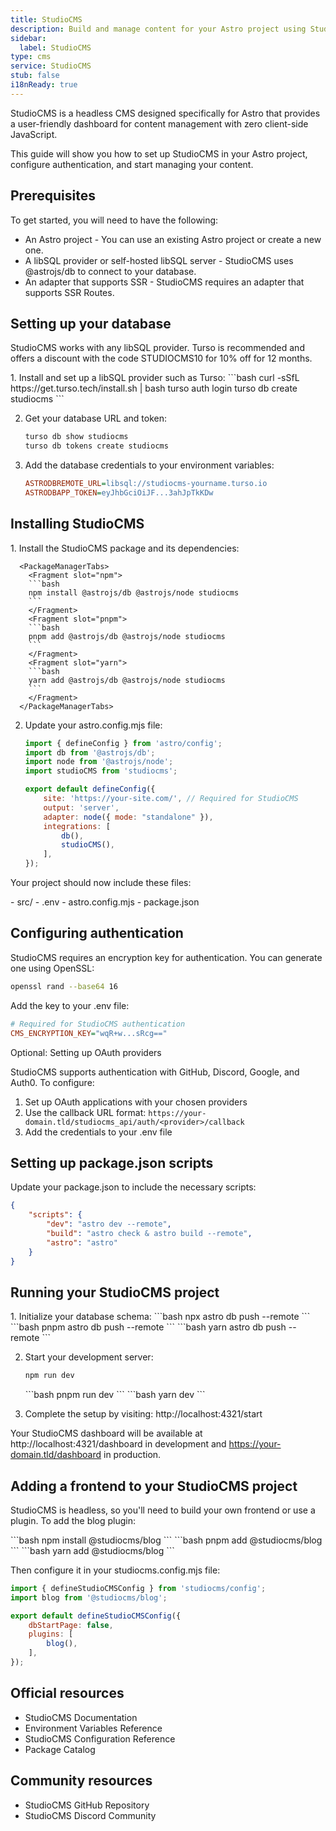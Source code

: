 ```yaml
---
title: StudioCMS
description: Build and manage content for your Astro project using StudioCMS, a headless CMS designed specifically for Astro.
sidebar:
  label: StudioCMS
type: cms
service: StudioCMS
stub: false
i18nReady: true
---
```


StudioCMS is a headless CMS designed specifically for Astro that provides a user-friendly dashboard for content management with zero client-side JavaScript.

This guide will show you how to set up StudioCMS in your Astro project, configure authentication, and start managing your content.

## Prerequisites

To get started, you will need to have the following:

* An Astro project - You can use an existing Astro project or create a new one.
* A libSQL provider or self-hosted libSQL server - StudioCMS uses @astrojs/db to connect to your database.
* An adapter that supports SSR - StudioCMS requires an adapter that supports SSR Routes.

## Setting up your database

StudioCMS works with any libSQL provider. Turso is recommended and offers a discount with the code STUDIOCMS10 for 10% off for 12 months.

<Steps>
  1. Install and set up a libSQL provider such as Turso:
      ```bash
      curl -sSfL https://get.turso.tech/install.sh | bash
      turso auth login
      turso db create studiocms
      ```

  2. Get your database URL and token:
      ```bash
      turso db show studiocms
      turso db tokens create studiocms
      ```

  3. Add the database credentials to your environment variables:
      ```ini title=".env"
      ASTRODBREMOTE_URL=libsql://studiocms-yourname.turso.io
      ASTRODBAPP_TOKEN=eyJhbGciOiJF...3ahJpTkKDw
      ```
</Steps>

## Installing StudioCMS

<Steps>
  1. Install the StudioCMS package and its dependencies:

      <PackageManagerTabs>
        <Fragment slot="npm">
        ```bash
        npm install @astrojs/db @astrojs/node studiocms
        ```
        </Fragment>
        <Fragment slot="pnpm">
        ```bash
        pnpm add @astrojs/db @astrojs/node studiocms
        ```
        </Fragment>
        <Fragment slot="yarn">
        ```bash
        yarn add @astrojs/db @astrojs/node studiocms
        ```
        </Fragment>
      </PackageManagerTabs>

  2. Update your astro.config.mjs file:

      ```js title="astro.config.mjs"
      import { defineConfig } from 'astro/config';
      import db from '@astrojs/db';
      import node from '@astrojs/node';
      import studioCMS from 'studiocms';

      export default defineConfig({
          site: 'https://your-site.com/', // Required for StudioCMS
          output: 'server',
          adapter: node({ mode: "standalone" }),
          integrations: [
              db(),
              studioCMS(),
          ],
      });
      ```
</Steps>

Your project should now include these files:

<FileTree title="Project Structure">
- src/
- .env
- astro.config.mjs
- package.json
</FileTree>

## Configuring authentication

StudioCMS requires an encryption key for authentication. You can generate one using OpenSSL:

```bash
openssl rand --base64 16
```

Add the key to your .env file:

```ini title=".env"
# Required for StudioCMS authentication
CMS_ENCRYPTION_KEY="wqR+w...sRcg=="
```

Optional: Setting up OAuth providers

StudioCMS supports authentication with GitHub, Discord, Google, and Auth0. To configure:

1. Set up OAuth applications with your chosen providers
2. Use the callback URL format: `https://your-domain.tld/studiocms_api/auth/<provider>/callback`
3. Add the credentials to your .env file

## Setting up package.json scripts

Update your package.json to include the necessary scripts:

```json title="package.json"
{
    "scripts": {
        "dev": "astro dev --remote",
        "build": "astro check & astro build --remote",
        "astro": "astro"
    }
}
```

## Running your StudioCMS project

<Steps>
1. Initialize your database schema:
   <PackageManagerTabs>
     <Fragment slot="npm">
     ```bash
     npx astro db push --remote
     ```
     </Fragment>
     <Fragment slot="pnpm">
     ```bash
     pnpm astro db push --remote
     ```
     </Fragment>
     <Fragment slot="yarn">
     ```bash
     yarn astro db push --remote
     ```
     </Fragment>
   </PackageManagerTabs>

2. Start your development server:
   <PackageManagerTabs>
     <Fragment slot="npm">
     ```bash
     npm run dev
     ```
     </Fragment>
     <Fragment slot="pnpm">
     ```bash
     pnpm run dev
     ```
     </Fragment>
     <Fragment slot="yarn">
     ```bash
     yarn dev
     ```
     </Fragment>
   </PackageManagerTabs>

3. Complete the setup by visiting: http://localhost:4321/start
</Steps>

Your StudioCMS dashboard will be available at http://localhost:4321/dashboard in development and https://your-domain.tld/dashboard in production.

## Adding a frontend to your StudioCMS project

StudioCMS is headless, so you'll need to build your own frontend or use a plugin. To add the blog plugin:

<PackageManagerTabs>
  <Fragment slot="npm">
  ```bash
  npm install @studiocms/blog
  ```
  </Fragment>
  <Fragment slot="pnpm">
  ```bash
  pnpm add @studiocms/blog
  ```
  </Fragment>
  <Fragment slot="yarn">
  ```bash
  yarn add @studiocms/blog
  ```
  </Fragment>
</PackageManagerTabs>

Then configure it in your studiocms.config.mjs file:

```js title="studiocms.config.mjs"
import { defineStudioCMSConfig } from 'studiocms/config';
import blog from '@studiocms/blog';

export default defineStudioCMSConfig({
    dbStartPage: false,
    plugins: [
        blog(),
    ],
});
```

## Official resources

- StudioCMS Documentation
- Environment Variables Reference
- StudioCMS Configuration Reference
- Package Catalog

## Community resources

- StudioCMS GitHub Repository
- StudioCMS Discord Community